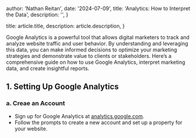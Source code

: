 
  author: 'Nathan Reitan',
  date: '2024-07-09',
  title: 'Analytics: How to Interpret the Data',
  description: '',
}

  title: article.title,
  description: article.description,
}


Google Analytics is a powerful tool that allows digital marketers to track and analyze website traffic and user behavior. By understanding and leveraging this data, you can make informed decisions to optimize your marketing strategies and demonstrate value to clients or stakeholders. Here’s a comprehensive guide on how to use Google Analytics, interpret marketing data, and create insightful reports.

## 1. Setting Up Google Analytics

### a. Creae an Account

- Sign up for Google Analytics at [analytics.google.com](https://analytics.google.com).
- Follow the prompts to create a new account and set up a property for your website.

